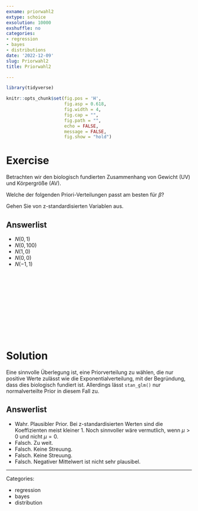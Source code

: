 ```yaml
---
exname: priorwahl2
extype: schoice
exsolution: 10000
exshuffle: no
categories:
- regression
- bayes
- distributions
date: '2022-12-09'
slug: Priorwahl2
title: Priorwahl2

---
```





```r
library(tidyverse)

```


```r
knitr::opts_chunk$set(fig.pos = 'H',
                      fig.asp = 0.618,
                      fig.width = 4,
                      fig.cap = "", 
                      fig.path = "",
                      echo = FALSE,
                      message = FALSE,
                      fig.show = "hold")
```






# Exercise

Betrachten wir den biologisch fundierten Zusammenhang von Gewicht (UV) und Körpergröße (AV).

Welche der folgenden Priori-Verteilungen passt am besten für $\beta$?

Gehen Sie von z-standardisierten Variablen aus.


Answerlist
----------
* $N(0,1)$
* $N(0,100)$
* $N(1,0)$
* $N(0,0)$
* $N(-1,1)$




</br>
</br>
</br>
</br>
</br>
</br>
</br>
</br>
</br>
</br>

# Solution

Eine  sinnvolle Überlegung ist, 
eine Priorverteilung zu wählen, die nur positive Werte zulässt wie die Exponentialverteilung, 
mit der Begründung, dass dies biologisch fundiert ist.
Allerdings lässt `stan_glm()` nur normalverteilte Prior in diesem Fall zu.


Answerlist
----------

* Wahr. Plausibler Prior. Bei z-standardisierten Werten sind die Koeffizienten meist kleiner 1. Noch sinnvoller wäre vermutlich, wenn $\mu > 0$ und nicht $\mu=0$. 
* Falsch. Zu weit.
* Falsch. Keine Streuung.
* Falsch. Keine Streuung.
* Falsch. Negativer Mittelwert ist nicht sehr plausibel.





---

Categories: 

- regression
- bayes
- distribution

